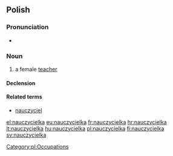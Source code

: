 ==Polish==

===Pronunciation===
* {{IPA|[n̪aut͡ʂɨˈt͡ɕɛlka]|lang=pl}}

===Noun===
{{head|pl|noun|g=f}}

# a female [[teacher]]

====Declension====
{{pl-decl-noun-ka|nauczyciel}}

====Related terms====
* [[nauczyciel]] {{m}}

[[Category:pl:Occupations]]

[[el:nauczycielka]]
[[eu:nauczycielka]]
[[fr:nauczycielka]]
[[hr:nauczycielka]]
[[lt:nauczycielka]]
[[hu:nauczycielka]]
[[pl:nauczycielka]]
[[fi:nauczycielka]]
[[sv:nauczycielka]]